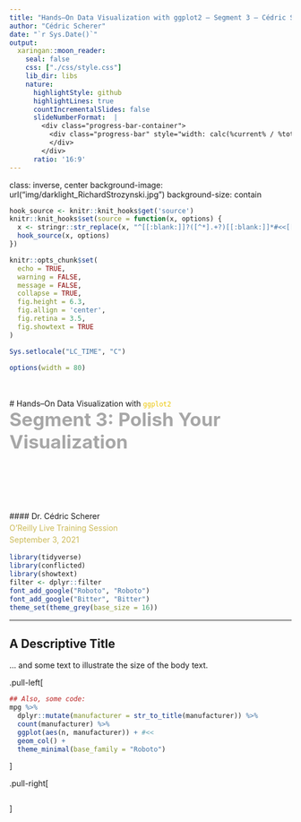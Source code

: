 ```yaml
---
title: "Hands–On Data Visualization with ggplot2 – Segment 3 – Cédric Scherer"
author: "Cédric Scherer"
date: "`r Sys.Date()`"
output:
  xaringan::moon_reader:
    seal: false
    css: ["./css/style.css"]
    lib_dir: libs
    nature:
      highlightStyle: github
      highlightLines: true
      countIncrementalSlides: false
      slideNumberFormat:  |
        <div class="progress-bar-container">
          <div class="progress-bar" style="width: calc(%current% / %total% * 100%);">
          </div>
        </div>
      ratio: '16:9'
---
```

class: inverse, center
background-image: url("img/darklight_RichardStrozynski.jpg")
background-size: contain

```r
hook_source <- knitr::knit_hooks$get('source')
knitr::knit_hooks$set(source = function(x, options) {
  x <- stringr::str_replace(x, "^[[:blank:]]?([^*].+?)[[:blank:]]*#<<[[:blank:]]*$", "*\\1")
  hook_source(x, options)
})

knitr::opts_chunk$set(
  echo = TRUE, 
  warning = FALSE, 
  message = FALSE, 
  collapse = TRUE,
  fig.height = 6.3,
  fig.allign = 'center',
  fig.retina = 3.5,
  fig.showtext = TRUE
)

Sys.setlocale("LC_TIME", "C")

options(width = 80)
```

<br><br>
# Hands–On Data Visualization with <code style='color:#ebc500;'>ggplot2</code><br><b style='font-size:25pt;color:#a7a7a7;'>Segment 3: Polish Your Visualization</b>
<br><br><br><br><br><br><br>
#### Dr. Cédric Scherer<b style='color:#ccba56;font-weight:400;line-height:150%;'><br>O'Reilly Live Training Session<br>September 3, 2021</b ><br>

```r
library(tidyverse)
library(conflicted)
library(showtext)
filter <- dplyr::filter
font_add_google("Roboto", "Roboto")
font_add_google("Bitter", "Bitter")
theme_set(theme_grey(base_size = 16))
```

---

## A Descriptive Title

... and some text to illustrate the size of the body text.

.pull-left[
```r
## Also, some code:
mpg %>% 
  dplyr::mutate(manufacturer = str_to_title(manufacturer)) %>% 
  count(manufacturer) %>% 
  ggplot(aes(n, manufacturer)) + #<<
  geom_col() +
  theme_minimal(base_family = "Roboto")
```
]

.pull-right[
```r
```
]
